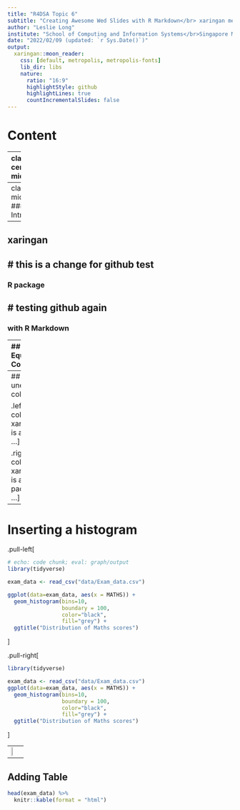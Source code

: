 ```yaml
---
title: "R4DSA Topic 6"
subtitle: "Creating Awesome Wed Slides with R Markdown</br> xaringan methods"
author: "Leslie Long"
institute: "School of Computing and Information Systems</br>Singapore Management University"
date: "2022/02/09 (updated: `r Sys.Date()`)"
output:
  xaringan::moon_reader:
    css: [default, metropolis, metropolis-fonts]
    lib_dir: libs
    nature:
      ratio: "16:9"
      highlightStyle: github
      highlightLines: true
      countIncrementalSlides: false
---
```


# Content

---
class: center, middle

# Introducing Xaringan

.right[
### An R package for creating awesome web slides
]

---
class: middle,center 
### Introducing 

--

## xaringan
# this is a change for github test
--
### R package 
# testing github again
--

### with R Markdown

---
## Two Equal Columns

.pull-left[
### This is column on the left.
]

.pull-right[
### This is column on the right.
]

---
## Two unequal columns 

.left-column[
xaringan is an R ...
]

.right-column[
xaringan is an R package ...
]

---
# Inserting a histogram

.pull-left[
```r
# echo: code chunk; eval: graph/output
library(tidyverse)

exam_data <- read_csv("data/Exam_data.csv")

ggplot(data=exam_data, aes(x = MATHS)) +
  geom_histogram(bins=10,
                 boundary = 100,
                 color="black",
                 fill="grey") +
  ggtitle("Distribution of Maths scores")
```
]

.pull-right[
```r
library(tidyverse)

exam_data <- read_csv("data/Exam_data.csv")
ggplot(data=exam_data, aes(x = MATHS)) +
  geom_histogram(bins=10,
                 boundary = 100,
                 color="black",
                 fill="grey") +
  ggtitle("Distribution of Maths scores")
```
]

---
![](image/jupiter_icon.jpeg){height=25%}
---
## Adding Table

```r
head(exam_data) %>%
  knitr::kable(format = "html")
```
